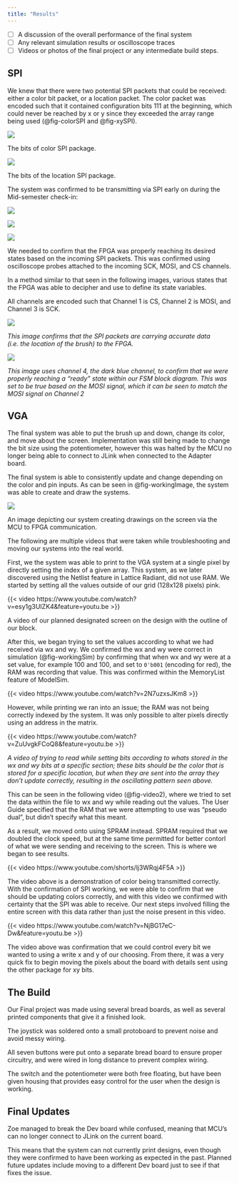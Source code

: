 ```yaml
---
title: "Results"
---
```

  - [ ] A discussion of the overall performance of the final system
   - [ ] Any relevant simulation results or oscilloscope traces
   - [ ] Videos or photos of the final project or any intermediate build steps.

## SPI

We knew that there were two potential SPI packets that could be received: either a color bit packet, or a location packet. The color packet was encoded such that it contained configuration bits 111 at the beginning, which could never be reached by x or y since they exceeded the array range being used (@fig-colorSPI and @fig-xySPI).

:::{#fig-colorSPI}
![](mcu_images/color_spi.png)

The bits of color SPI package.
:::

:::{#fig-xySPI}
![](mcu_images/loc_spi.png)

The bits of the location SPI package.
:::

The system was confirmed to be transmitting via SPI early on during the Mid-semester check-in:

![](mcu_images/1_locs.png)

![](mcu_images/4_locs.png)

![](mcu_images/9_locs.png)

We needed to confirm that the FPGA was properly reaching its desired states based on the incoming SPI packets. This was confirmed using oscilloscope probes attached to the incoming SCK, MOSI, and CS channels.

In a method similar to that seen in the following images, various states that the FPGA was able to decipher and use to define its state variables.

All channels are encoded such that Channel 1 is CS, Channel 2 is MOSI, and Channel 3 is SCK.

![](images/DS1Z_QuickPrint4%20copy.png)

*This image confirms that the SPI packets are carrying accurate data (i.e. the location of the brush) to the FPGA.*

![](images/DS1Z_QuickPrint6%20copy.png)

*This image uses channel 4, the dark blue channel, to confirm that we were properly reaching a "ready" state within our FSM block diagram. This was set to be true based on the MOSI signal, which it can be seen to match the MOSI signal on Channel 2*


## VGA

The final system was able to put the brush up and down, change its color, and move about the screen. Implementation was still being made to change the bit size using the potentiometer, however this was halted by the MCU no longer being able to connect to JLink when connected to the Adapter board.

The final system is able to consistently update and change depending on the color and pin inputs. As can be seen in @fig-workingImage, the system was able to create and draw the systems.

:::{#fig-workingImage}
![](images/working_drawing.png)

An image depicting our system creating drawings on the screen via the MCU to FPGA communication.
:::

The following are multiple videos that were taken while troubleshooting and moving our systems into the real world.

First, we the system was able to print to the VGA system at a single pixel by directly setting the index of a given array. This system, as we later discovered using the Netlist feature in Lattice Radiant, did not use RAM. We started by setting all the values outside of our grid (128x128 pixels) pink.

:::{fig-video1}
{{< video https://www.youtube.com/watch?v=esy1g3UIZK4&feature=youtu.be >}}

A video of our planned designated screen on the design with the outline of our block.
:::

After this, we began trying to set the values according to what we had received via wx and wy. We confirmed the wx and wy were correct in simulation (@fig-workingSim) by confirming that when wx and wy were at a set value, for example 100 and 100, and set to `0'b001` (encoding for red), the RAM was recording that value. This was confirmed within the MemoryList feature of ModelSim.

{{< video https://www.youtube.com/watch?v=2N7uzxsJKm8 >}}

However, while printing we ran into an issue; the RAM was not being correctly indexed by the system. It was only possible to alter pixels directly using an address in the matrix.

{{< video https://www.youtube.com/watch?v=ZuUvgkFCoQ8&feature=youtu.be >}}

*A video of trying to read while setting bits according to whats stored in the wx and wy bits at a specific section; these bits should be the color that is stored for a specific location, but when they are sent into the array they don't update correctly, resulting in the oscillating pattern seen above.*


This can be seen in the following video (@fig-video2), where we tried to set the data within the file to wx and wy while reading out the values. The User Guide specified that the RAM that we were attempting to use was "pseudo dual", but didn't specify what this meant.

As a result, we moved onto using SPRAM instead. SPRAM required that we doubled the clock speed, but at the same time permitted for better contorl of what we were sending and receiving to the screen. This is where we began to see results.

{{< video https://www.youtube.com/shorts/lj3WRqj4F5A >}}

The video above is a demonstration of color being transmitted correctly. With the confirmation of SPI working, we were able to confirm that we should be updating colors correctly, and with this video we confirmed with certainty that the SPI was able to receive. Our next steps involved filling the entire screen with this data rather than just the noise present in this video.

{{< video https://www.youtube.com/watch?v=NjBG17eC-Dw&feature=youtu.be >}}

The video above was confirmation that we could control every bit we wanted to using a write x and y of our choosing. From there, it was a very quick fix to begin moving the pixels about the board with details sent using the other package for xy bits.

## The Build

Our Final project was made using several bread boards, as well as several printed components that give it a finished look.

The joystick was soldered onto a small protoboard to prevent noise and avoid messy wiring.

All seven buttons were put onto a separate bread board to ensure proper circuitry, and were wired in long distance to prevent complex wiring.

The switch and the potentiometer were both free floating, but have been given housing that provides easy control for the user when the design is working.


## Final Updates

Zoe managed to break the Dev board while confused, meaning that MCU's can no longer connect to JLink on the current board.

This means that the system can not currently print designs, even though they were confirmed to have been working as expected in the past. Planned future updates include moving to a different Dev board just to see if that fixes the issue.